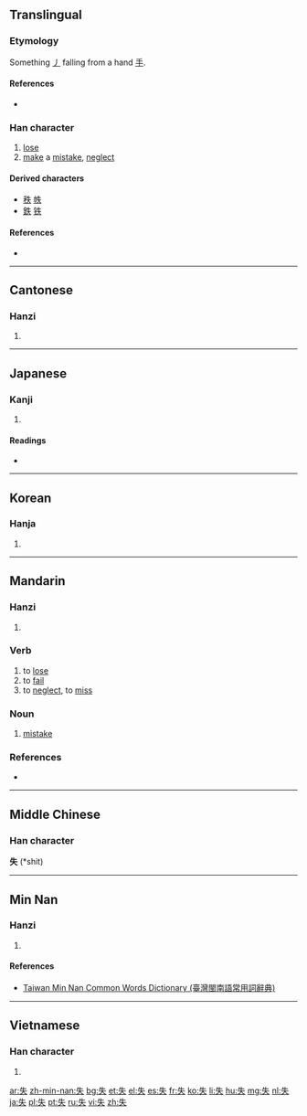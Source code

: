 {{also|先|矢|夫}}
==Translingual==

===Etymology===
{{Han etyl}}

{{Han compound|手|丿|ls=ic}}

Something [[丿]] falling from a hand [[手]].

====References====
* {{cite web
| url = http://internationalscientific.org/CharacterEtymology.aspx?characterInput=%E5%A4%B1&submitButton1=Etymology
| title = 失 etymology
| author = Richard Sears
| work = Chinese Etymology
| language = Mandarin/English
| accessdate = 2014-02-22}}
===Han character===
{{Han char|rn=37|rad=大|as=02|sn=5|four=2503<sub>0</sub>|canj=竹手人 (HQO)|ids=⿰[[丿]][[夫]]}}

# [[lose]]
# [[make]] a [[mistake]], [[neglect]]

====Derived characters====
* [[秩]] [[帙]]
* [[鉄]] [[铁]] {{qualifier|in simplified form}}

====References====
* {{Han ref|kx=0249.090|dkj=05844|dj=0508.070|hdz=10525.010|uh=5931|ud=22833|bh=A5A2|bd=42402}}

----

==Cantonese==

===Hanzi===
{{yue-hanzi|jyut=[[sat1]]|y=sat1}}

# {{defn|lang=yue|sort=大02}}

----

==Japanese==

===Kanji===
{{ja-kanji|grade=4|rs=大02}}

# {{defn|lang=ja|sort=大02}}

====Readings====
* {{ja-readings|on=[[しつ]] (shitsu), [[いつ]] (itsu)|kun=[[うしなう]] (ushinau)}}

----

==Korean==

===Hanja===
{{ko-hanja|hangeul=실|rv=sil|mr=sil|y=sil}}

# {{defn|lang=ko|sort=大02}}

----

==Mandarin==

===Hanzi===
{{cmn-hanzi|pin=[[shī]] ([[shi1]])|wg=shih<sup>1</sup>}}

# {{defn|lang=cmn|sort=大02}}

===Verb===
{{cmn-verb|ts|pin=shī|pint=shi1}}

# to [[lose]]
# to [[fail]]
# to [[neglect]], to [[miss]]

===Noun===
{{cmn-noun|ts|pin=shī|pint=shi1}}

# [[mistake]]

===References===
* {{cite web
| url = http://www.mdbg.net/chindict/chindict.php?page=worddict&wdrst=0&wdqb=失
| title = 失
| work = MDBG English to Chinese dictionary ( Based on CC-CEDICT )
| language = Mandarin/English
| accessdate = 2014-02-22}}

----

==Middle Chinese==
===Han character===
'''失''' (*shit)<!--note: asterisk indicates that this character appears more than four times in the Tang Dynasty corpus of literature-->

----

==Min Nan==

===Hanzi===
{{nan-hanzi|tlpa=sit (sit<sup>4</sup>)}}

# {{defn|lang=nan|sort=大02}}

====References====
*[http://twblg.dict.edu.tw/holodict_new/result_detail.jsp?n_no=1645&curpage=1&sample=%E5%A4%B1&radiobutton=1&querytarget=1&limit=20&pagenum=3&rowcount=48 Taiwan Min Nan Common Words Dictionary (臺灣閩南語常用詞辭典)]

----

==Vietnamese==

===Han character===
{{vi-hantu|[[thất]], [[thắt]]|rs=大02}}

# {{defn|lang=vi|sort=大02}}

[[ar:失]]
[[zh-min-nan:失]]
[[bg:失]]
[[et:失]]
[[el:失]]
[[es:失]]
[[fr:失]]
[[ko:失]]
[[li:失]]
[[hu:失]]
[[mg:失]]
[[nl:失]]
[[ja:失]]
[[pl:失]]
[[pt:失]]
[[ru:失]]
[[vi:失]]
[[zh:失]]